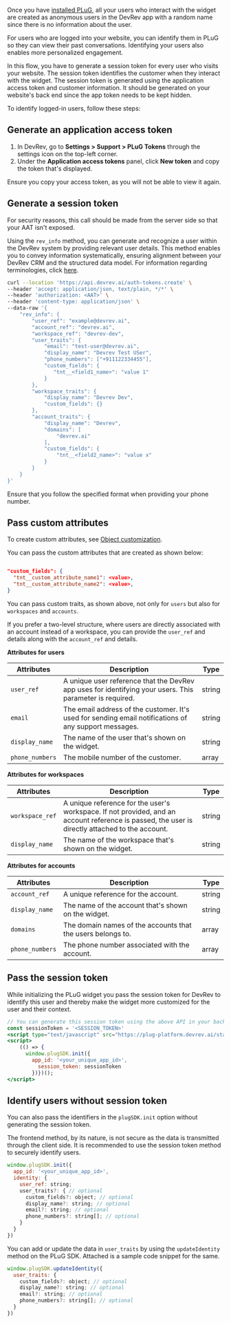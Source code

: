 Once you have [installed PLuG](./installation), all your users who interact with the widget are created as anonymous users in the DevRev app with a random name since there is no information about the user.

For users who are logged into your website, you can identify them in PLuG so they can view their past conversations. Identifying your users also enables more personalized engagement.

In this flow, you have to generate a session token for every user who visits your website. The session token identifies the customer when they interact with the widget. The session token is generated using the application access token and customer information. It should be generated on your website's back end since the app token needs to be kept hidden.

To identify logged-in users, follow these steps:

## Generate an application access token

1. In DevRev, go to **Settings > Support > PLuG Tokens** through the settings icon on the top-left corner.
2. Under the **Application access tokens** panel, click **New token** and copy the token that's displayed.

<Callout intent="note">
Ensure you copy your access token, as you will not be able to view it again.
</Callout>

## Generate a session token

<Callout intent="note">
For security reasons, this call should be made from the server side so that your AAT isn't exposed.
</Callout>

Using the `rev_info` method, you can generate and recognize a user within the DevRev system by providing relevant user details. This method enables you to convey information systematically, ensuring alignment between your DevRev CRM and the structured data model. For information regarding terminologies, click [here](https://devrev.ai/docs/product/grow).

```bash
curl --location 'https://api.devrev.ai/auth-tokens.create' \
--header 'accept: application/json, text/plain, */*' \
--header 'authorization: <AAT>' \
--header 'content-type: application/json' \
--data-raw '{
    "rev_info": {
        "user_ref": "example@devrev.ai",
        "account_ref": "devrev.ai",
        "workspace_ref": "devrev-dev",
        "user_traits": {
            "email": "test-user@devrev.ai",
            "display_name": "Devrev Test USer",
            "phone_numbers": ["+911122334455"],
            "custom_fields": {
               "tnt__<field1_name>": "value 1"
            }
        },
        "workspace_traits": {
            "display_name": "Devrev Dev",
            "custom_fields": {}
        },
        "account_traits": {
            "display_name": "Devrev",
            "domains": [
                "devrev.ai"
            ],
            "custom_fields": {
                "tnt__<field2_name>": "value x"
            }
        }
    }
}'
 ```

<Callout intent="note">
Ensure that you follow the specified format when providing your phone number.
</Callout>

## Pass custom attributes

To create custom attributes, see [Object customization](https://devrev.ai/docs/product/object-customization).

You can pass the custom attributes that are created as shown below:
```json

"custom_fields": {
  "tnt__custom_attribute_name1": <value>,
  "tnt__custom_attribute_name2": <value>,
}
 ```

You can pass custom traits, as shown above, not only for `users` but also for `workspaces` and `accounts`.

If you prefer a two-level structure, where users are directly associated with an account instead of a workspace, you can provide the `user_ref` and details along with the `account_ref` and details.

**Attributes for users**

|Attributes   |Description   |Type   |
|---|---|---|
|`user_ref`   |A unique user reference that the DevRev app uses for identifying your users. This parameter is required.   |string   |
|`email`   |The email address of the customer. It's used for sending email notifications of any support messages.   |string   |
|`display_name`   |The name of the user that's shown on the widget.   |string   |
|`phone_numbers`   |The mobile number of the customer.   |array   |

**Attributes for workspaces**                                              

|Attributes   |Description   |Type   |
|---|---|---|
|`workspace_ref`   |A unique reference for the user's workspace. If not provided, and an account reference is passed, the user is directly attached to the account.   |string   |
|`display_name`   |The name of the workspace that's shown on the widget.   |string   |

**Attributes for accounts**                                                        

|Attributes   |Description   |Type   |
|---|---|---|
|`account_ref`   |A unique reference for the account.    |string   |
|`display_name`    | The name of the account that's shown on the widget.    |string   |
|`domains`   |The domain names of the accounts that the users belongs to.   |array   |
| `phone_numbers`    |The phone number associated with the account.   |array   |

## Pass the session token 

While initializing the PLuG widget you pass the session token for DevRev to identify this user and thereby make the widget more customized for the user and their context.

```jsx
// You can generate this session token using the above API in your backend
const sessionToken = '<SESSION_TOKEN>'
<script type="text/javascript" src="https://plug-platform.devrev.ai/static/plug.js"></script>
<script>
    (() => {
      window.plugSDK.init({
        app_id: '<your_unique_app_id>',
          session_token: sessionToken
        })})();
</script>
```

## Identify users without session token

You can also pass the identifiers in the `plugSDK.init` option without generating the session token.

<Callout intent="note">
The frontend method, by its nature, is not secure as the data is transmitted through the client side. It is recommended to use the session token method to securely identify users.
</Callout>

```jsx
window.plugSDK.init({
  app_id: '<your_unique_app_id>',
  identity: {
    user_ref: string;
    user_traits?: { // optional
      custom_fields?: object; // optional
      display_name?: string; // optional
      email?: string; // optional
      phone_numbers?: string[]; // optional
    }
  }
})
```

You can add or update the data in `user_traits` by using the `updateIdentity` method on the PLuG SDK. Attached is a sample code snippet for the same. 

```jsx
window.plugSDK.updateIdentity({
  user_traits: {
    custom_fields?: object; // optional
    display_name?: string; // optional
    email?: string; // optional
    phone_numbers?: string[]; // optional
  }
})
```


